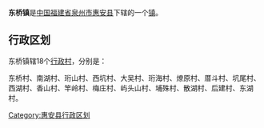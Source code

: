 {{中国乡级行政区
| 行政区全称 = 东桥镇
| 景观照片文件名 = 
| 景观照片描述 = 
| 汉语拼音 = 
| 通用拼音 = 
| 注音符號 = 
| 上级行政区 = [[福建省|福建省]][[惠安县|惠安县]]
| 行政区类别 = [[镇|镇]]
| 行政区划代码 = 350521111
| 地理坐标 = {{coord|25.014|N|118.899|E|display=inline,title|scale:100000_region:CN}}
| 总面积 = 
| 户籍人口 = 64057人
| 户籍人口年份 = 2003年
| 常住人口 = 
| 人口密度 = 
| 常住人口年份 = 
| 领导人职务1 =
| 领导人姓名1 =
| 领导人职务2 = 
| 领导人姓名2 = 
| 行政区划 = 18个[[村委会|村委会]]
| 官方网站 =
| 政府驻地 =
| 邮政编码 = 
| 毗邻行政区 = 
| 位置图文件名 = 
| 位置图描述 = 
}}

'''东桥镇'''是[[中华人民共和国|中国]][[福建省|福建省]][[泉州市|泉州市]][[惠安县|惠安县]]下辖的一个[[镇|镇]]。

== 行政区划 ==
东桥镇辖18个[[行政村|行政村]]，分别是：

东桥村、南湖村、珩山村、西坑村、大吴村、珩海村、燎原村、厝斗村、坑尾村、西湖村、香山村、竿岭村、梅庄村、屿头山村、埔殊村、散湖村、后建村、东湖村。

{{惠安县行政区划}}

[[Category:惠安县行政区划|Category:惠安县行政区划]]